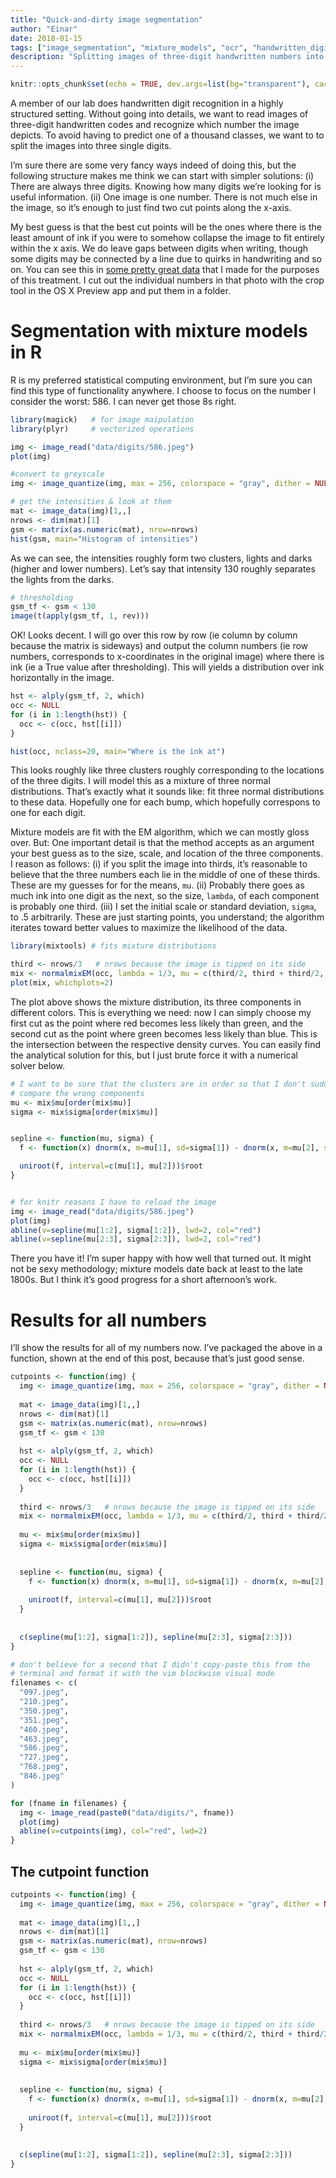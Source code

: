 ```yaml
---
title: "Quick-and-dirty image segmentation"
author: "Einar"
date: 2018-01-15
tags: ["image_segmentation", "mixture_models", "ocr", "handwritten_digits"]
description: "Splitting images of three-digit handwritten numbers into the three separate digits using R."
---
```


```r
knitr::opts_chunk$set(echo = TRUE, dev.args=list(bg="transparent"), cache=T)
```

A member of our lab does handwritten digit recognition in a highly structured
setting. Without going into details, we want to read images of three-digit
handwritten codes and recognize which number the image depicts. To avoid having
to predict one of a thousand classes, we want to to split the images into
three single digits.

I'm sure there are some very fancy ways indeed of doing this, but the following
structure makes me think we can start with simpler solutions:
(i) There are always three digits. Knowing how many digits we're looking for is
useful information. (ii) One image is one number. There is not much else in the
image, so it's enough to just find two cut points along the x-axis.

My best guess is that the best cut points will be the ones where there is the 
least amount of ink if you were to somehow collapse the image to fit entirely 
within the x axis. We do leave gaps between digits when writing, though some 
digits may be connected by a line due to quirks in handwriting and so on. You
can see this in [some pretty great data](/assets/great_trainingdata.jpg) that I
made for the purposes of this treatment. I cut out the individual numbers in
that photo with the crop tool in the OS X Preview app and put them in a folder.

# Segmentation with mixture models in R
R is my preferred statistical computing environment, but I'm sure you can find
this type of functionality anywhere. I choose to focus on the number I consider the
worst: 586. I can never get those 8s right.
```r
library(magick)   # for image maipulation
library(plyr)     # vectorized operations

img <- image_read("data/digits/586.jpeg")
plot(img)

#convert to greyscale
img <- image_quantize(img, max = 256, colorspace = "gray", dither = NULL, treedepth = NULL)

# get the intensities & look at them
mat <- image_data(img)[1,,]
nrows <- dim(mat)[1]
gsm <- matrix(as.numeric(mat), nrow=nrows)
hist(gsm, main="Histogram of intensities")
```

As we can see, the intensities roughly form two clusters, lights and darks (higher and lower numbers).
Let's say that intensity 130 roughly separates the lights from the darks.


```r
# thresholding
gsm_tf <- gsm < 130
image(t(apply(gsm_tf, 1, rev)))
```

OK! Looks decent. I will go over this row by row (ie column by column because
the matrix is sideways) and output the column numbers (ie row numbers,
corresponds to x-coordinates in the original image) where there is ink (ie a
True value after thresholding). This will yields a distribution over ink
horizontally in the image.

```r
hst <- alply(gsm_tf, 2, which)
occ <- NULL
for (i in 1:length(hst)) {
  occ <- c(occ, hst[[i]])
}

hist(occ, nclass=20, main="Where is the ink at")
```

This looks roughly like three clusters roughly corresponding to the locations of 
the three digits. I will model this as a mixture of three normal distributions. 
That's exactly what it sounds like: fit three normal distributions to these 
data. Hopefully one for each bump, which hopefully correspons to one for each
digit.

Mixture models are fit with the EM algorithm, which we can mostly gloss over. 
But: One important detail is that the method accepts as an argument your best
guess as to the size, scale, and location of the three components. I reason as
follows: (i) if you split the image into thirds, it's reasonable to believe that
the three numbers each lie in the middle of one of these thirds. These are my
guesses for for the means, `mu`. (ii) Probably there goes as much ink into one
digit as the next, so the size, `lambda`, of each component is probably one
third. (iii) I set the initial scale or standard deviation, `sigma`, to .5
arbitrarily. These are just starting points, you understand; the algorithm
iterates toward better values to maximize the likelihood of the data.

```r
library(mixtools) # fits mixture distributions

third <- nrows/3   # nrows because the image is tipped on its side
mix <- normalmixEM(occ, lambda = 1/3, mu = c(third/2, third + third/2, 2*third + third/2), sigma = .5)
plot(mix, whichplots=2)
```

The plot above shows the mixture distribution, its three components in different
colors. This is everything we need: now I can simply choose my first cut as the
point where red becomes less likely than green, and the second cut as the point
where green becomes less likely than blue. This is the intersection between the
respective density curves. You can easily find the analytical solution for this,
but I just brute force it with a numerical solver below.

```r
# I want to be sure that the clusters are in order so that I don't suddenly
# compare the wrong components
mu <- mix$mu[order(mix$mu)]
sigma <- mix$sigma[order(mix$mu)]


sepline <- function(mu, sigma) {
  f <- function(x) dnorm(x, m=mu[1], sd=sigma[1]) - dnorm(x, m=mu[2], sd=sigma[2])

  uniroot(f, interval=c(mu[1], mu[2]))$root
}


# for knitr reasons I have to reload the image
img <- image_read("data/digits/586.jpeg")
plot(img)
abline(v=sepline(mu[1:2], sigma[1:2]), lwd=2, col="red")
abline(v=sepline(mu[2:3], sigma[2:3]), lwd=2, col="red")
```

There you have it! I'm super happy with how well that turned out. It might not be
sexy methodology; mixture models date back at least to the late 1800s. But I think 
it's good progress for a short afternoon's work.

# Results for all numbers
I'll show the results for all of my numbers now. I've packaged the above in a 
function, shown at the end of this post, because that's just good sense.
```r
cutpoints <- function(img) {
  img <- image_quantize(img, max = 256, colorspace = "gray", dither = NULL, treedepth = NULL)
  
  mat <- image_data(img)[1,,]
  nrows <- dim(mat)[1]
  gsm <- matrix(as.numeric(mat), nrow=nrows)
  gsm_tf <- gsm < 130
  
  hst <- alply(gsm_tf, 2, which)
  occ <- NULL
  for (i in 1:length(hst)) {
    occ <- c(occ, hst[[i]])
  }
  
  third <- nrows/3   # nrows because the image is tipped on its side
  mix <- normalmixEM(occ, lambda = 1/3, mu = c(third/2, third + third/2, 2*third + third/2), sigma = .5)
  
  mu <- mix$mu[order(mix$mu)]
  sigma <- mix$sigma[order(mix$mu)]
  
  
  sepline <- function(mu, sigma) {
    f <- function(x) dnorm(x, m=mu[1], sd=sigma[1]) - dnorm(x, m=mu[2], sd=sigma[2])
  
    uniroot(f, interval=c(mu[1], mu[2]))$root
  }
  
  
  c(sepline(mu[1:2], sigma[1:2]), sepline(mu[2:3], sigma[2:3]))
}
```

```r
# don't believe for a second that I didn't copy-paste this from the 
# terminal and format it with the vim blockwise visual mode
filenames <- c(
  "097.jpeg",
  "210.jpeg",
  "350.jpeg",
  "351.jpeg",
  "460.jpeg",
  "463.jpeg",
  "586.jpeg",
  "727.jpeg",
  "768.jpeg",
  "846.jpeg"
)

for (fname in filenames) {
  img <- image_read(paste0("data/digits/", fname))
  plot(img)
  abline(v=cutpoints(img), col="red", lwd=2)
}

```

## The cutpoint function
```r
cutpoints <- function(img) {
  img <- image_quantize(img, max = 256, colorspace = "gray", dither = NULL, treedepth = NULL)
  
  mat <- image_data(img)[1,,]
  nrows <- dim(mat)[1]
  gsm <- matrix(as.numeric(mat), nrow=nrows)
  gsm_tf <- gsm < 130
  
  hst <- alply(gsm_tf, 2, which)
  occ <- NULL
  for (i in 1:length(hst)) {
    occ <- c(occ, hst[[i]])
  }
  
  third <- nrows/3   # nrows because the image is tipped on its side
  mix <- normalmixEM(occ, lambda = 1/3, mu = c(third/2, third + third/2, 2*third + third/2), sigma = .5)
  
  mu <- mix$mu[order(mix$mu)]
  sigma <- mix$sigma[order(mix$mu)]
  
  
  sepline <- function(mu, sigma) {
    f <- function(x) dnorm(x, m=mu[1], sd=sigma[1]) - dnorm(x, m=mu[2], sd=sigma[2])
  
    uniroot(f, interval=c(mu[1], mu[2]))$root
  }
  
  
  c(sepline(mu[1:2], sigma[1:2]), sepline(mu[2:3], sigma[2:3]))
}
```
